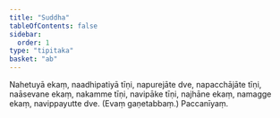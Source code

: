 ```yaml
---
title: "Suddha"
tableOfContents: false
sidebar:
  order: 1
type: "tipitaka"
basket: "ab"
---
```



<DynamicBreadcrumb />

<Division number="33">

<Paragraph number="2337">
Nahetuyā ekaṃ, naadhipatiyā tīṇi, napurejāte dve, napacchājāte tīṇi, naāsevane ekaṃ, nakamme tīṇi, navipāke tīṇi, najhāne ekaṃ, namagge ekaṃ, navippayutte dve. (Evaṃ gaṇetabbaṃ.)

</Paragraph>
</Division>

<Paragraph number="2338" type="center">
Paccanīyaṃ.
</Paragraph>